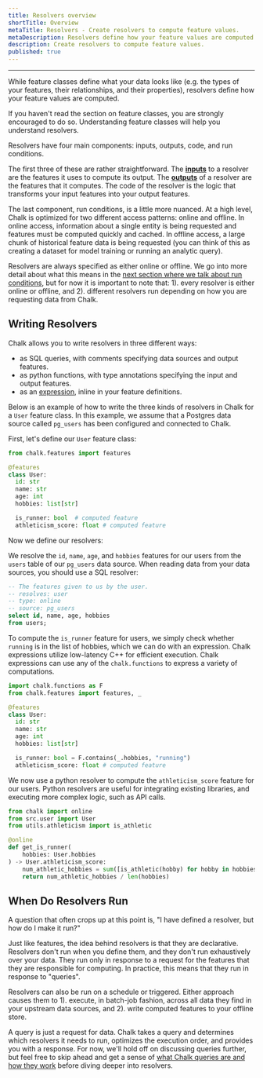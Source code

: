 ```yaml
---
title: Resolvers overview
shortTitle: Overview
metaTitle: Resolvers - Create resolvers to compute feature values.
metaDescription: Resolvers define how your feature values are computed. Resolvers can be written in Python or SQL.
description: Create resolvers to compute feature values.
published: true
---
```



---

While feature classes define what your data looks like (e.g. the types of your features,
their relationships, and their properties), resolvers define how your feature values
are computed.

<TipInfo>
    If you haven't read the section on feature classes, you are strongly encouraged to do so.
    Understanding feature classes will help you understand resolvers.
</TipInfo>

Resolvers have four main components: inputs, outputs, code, and run conditions.

The first three of these are rather straightforward. The [**inputs**](/docs/python-resolvers#inputs) to a resolver
are the features it uses to compute its output. The [**outputs**](/docs/python-resolvers#outputs) of a resolver
are the features that it computes. The code of the resolver is the logic that
transforms your input features into your output features.

The last component, run conditions, is a little more nuanced. At a high level,
Chalk is optimized for two different access patterns: online and offline. In online
access, information about a single entity is being requested and features must be
computed quickly and cached. In offline access, a large chunk of historical
feature data is being requested (you can think of this as creating a dataset for model
training or running an analytic query).

Resolvers are always specified as either online or offline. We go into more detail
about what this means in the [next section where we talk about run conditions](/docs/resolver-online-offline),
but for now it is important to note that: 1). every resolver is either online or offline, and 2). different
resolvers run depending on how you are requesting data from Chalk.

## Writing Resolvers

Chalk allows you to write resolvers in three different ways:
- as SQL queries, with comments specifying data sources and output features.
- as python functions, with type annotations specifying the input and output features.
- as an [expression](/docs/expression), inline in your feature definitions.

Below is an example of how to write the three kinds of resolvers in Chalk
for a `User` feature class. In this example, we assume that a Postgres data source
called `pg_users` has been configured and connected to Chalk.

First, let's define our `User` feature class:

```python src/user.py
from chalk.features import features

@features
class User:
  id: str
  name: str
  age: int
  hobbies: list[str]

  is_runner: bool  # computed feature
  athleticism_score: float # computed feature
```

Now we define our resolvers:

We resolve the `id`, `name`, `age`, and `hobbies` features for our users from the
`users` table of our `pg_users` data source. When reading data from your data
sources, you should use a SQL resolver:

```sql src/get_user.chalk.sql
-- The features given to us by the user.
-- resolves: user
-- type: online
-- source: pg_users
select id, name, age, hobbies
from users;
```

To compute the `is_runner` feature for users, we simply check whether `running` is in
the list of hobbies, which we can do with an expression. Chalk expressions utilize low-latency
C++ for efficient execution. Chalk expressions can use any of the `chalk.functions` to express
a variety of computations.

```python src/user.py
import chalk.functions as F
from chalk.features import features, _

@features
class User:
  id: str
  name: str
  age: int
  hobbies: list[str]

  is_runner: bool = F.contains(_.hobbies, "running")
  athleticism_score: float # computed feature
```

We now use a python resolver to compute the `athleticism_score` feature for our users.
Python resolvers are useful for integrating existing libraries, and executing more complex
logic, such as API calls.

```python src/resolvers.py
from chalk import online
from src.user import User
from utils.athleticism import is_athletic

@online
def get_is_runner(
    hobbies: User.hobbies
) -> User.athleticism_score:
    num_athletic_hobbies = sum([is_athletic(hobby) for hobby in hobbies])
    return num_athletic_hobbies / len(hobbies)
```


## When Do Resolvers Run

A question that often crops up at this point is, "I have defined a resolver, but how do
I make it run?"

Just like features, the idea behind resolvers is that they are declarative. Resolvers
don't run when you define them, and they don't run exhaustively over your data. They run
only in response to a request for the features that they are responsible for computing. In
practice, this means that they run in response to "queries".

<TipInfo>
    Resolvers can also be run on a schedule or triggered. Either approach causes them
    to 1). execute, in batch-job fashion, across all data they find in your upstream
    data sources, and 2). write computed features to your offline store.
</TipInfo>

A query is just a request for data. Chalk takes a query and determines which resolvers it
needs to run, optimizes the execution order, and provides you with a response. For now, we'll
hold off on discussing queries further, but feel free to skip ahead and
get a sense of [what Chalk queries are and how they work](/docs/query-overview) before diving
deeper into resolvers.
